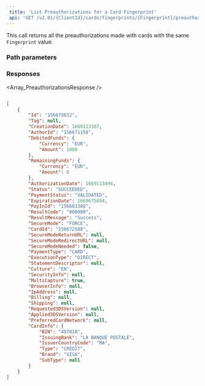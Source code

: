```yaml
---  
 title: 'List Preauthorizations for a Card Fingerprint'  
 api: 'GET /v2.01/{ClientId}/cards/fingerprints/{Fingerprint}/preauthorizations'  
---  
```


  

This call returns all the preauthorizations made with cards with the same `Fingerprint` value.  

### Path parameters  

<PreauthorizationId />  

### Responses  

<AccordionGroup><Accordion title="200 ">  

<Array_PreauthorizationsResponse /></Accordion></AccordionGroup>  

<ResponseExample>  

```json 200   

[
    {
        "Id": "156679832",
        "Tag": null,
        "CreationDate": 1669113387,
        "AuthorId": "156671158",
        "DebitedFunds": {
            "Currency": "EUR",
            "Amount": 1000
        },
        "RemainingFunds": {
            "Currency": "EUR",
            "Amount": 0
        },
        "AuthorizationDate": 1669113494,
        "Status": "SUCCEEDED",
        "PaymentStatus": "VALIDATED",
        "ExpirationDate": 1669675094,
        "PayInId": "156683388",
        "ResultCode": "000000",
        "ResultMessage": "Success",
        "SecureMode": "FORCE",
        "CardId": "156672588",
        "SecureModeReturnURL": null,
        "SecureModeRedirectURL": null,
        "SecureModeNeeded": false,
        "PaymentType": "CARD",
        "ExecutionType": "DIRECT",
        "StatementDescriptor": null,
        "Culture": "EN",
        "SecurityInfo": null,
        "MultiCapture": true,
        "BrowserInfo": null,
        "IpAddress": null,
        "Billing": null,
        "Shipping": null,
        "Requested3DSVersion": null,
        "Applied3DSVersion": null,
        "PreferredCardNetwork": null,
        "CardInfo": {
            "BIN": "497010",
            "IssuingBank": "LA BANQUE POSTALE",
            "IssuerCountryCode": "MA",
            "Type": "CREDIT",
            "Brand": "VISA",
            "SubType": null
        }
    }
]  

 ```  

</ResponseExample>
